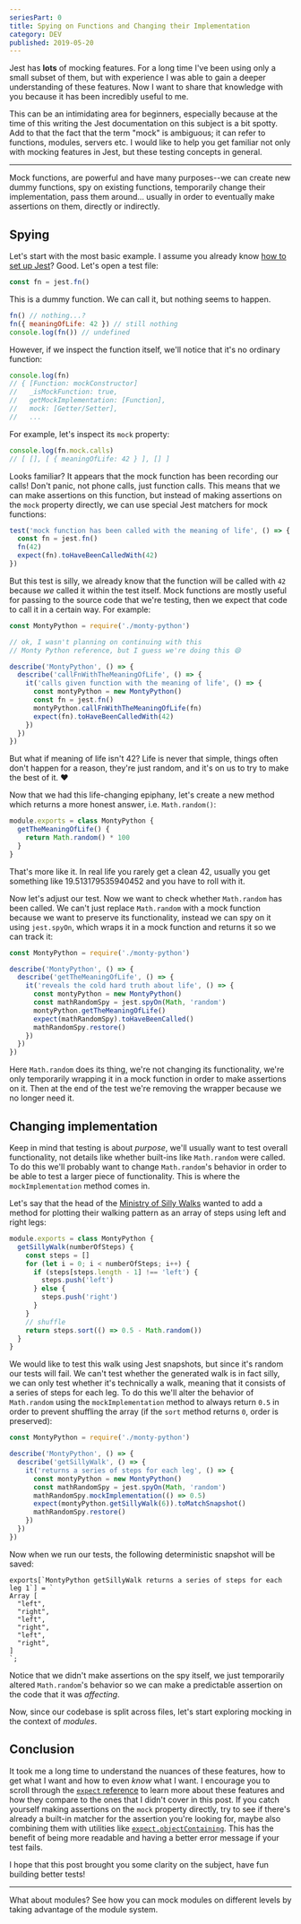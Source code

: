 ```yaml
---
seriesPart: 0
title: Spying on Functions and Changing their Implementation
category: DEV
published: 2019-05-20
---
```



Jest has **lots** of mocking features. For a long time I've been using only a small subset of them, but with experience I was able to gain a deeper understanding of these features. Now I want to share that knowledge with you because it has been incredibly useful to me.

This can be an intimidating area for beginners, especially because at the time of this writing the Jest documentation on this subject is a bit spotty. Add to that the fact that the term "mock" is ambiguous; it can refer to functions, modules, servers etc. I would like to help you get familiar not only with mocking features in Jest, but these testing concepts in general.

---

Mock functions, are powerful and have many purposes--we can create new dummy functions, spy on existing functions, temporarily change their implementation, pass them around... usually in order to eventually make assertions on them, directly or indirectly.

## Spying

Let's start with the most basic example. I assume you already know [how to set up Jest](https://jestjs.io/docs/en/getting-started)? Good. Let's open a test file:

```js
const fn = jest.fn()
```

This is a dummy function. We can call it, but nothing seems to happen.

```js
fn() // nothing...?
fn({ meaningOfLife: 42 }) // still nothing
console.log(fn()) // undefined
```

However, if we inspect the function itself, we'll notice that it's no ordinary function:

```js
console.log(fn)
// { [Function: mockConstructor]
//   _isMockFunction: true,
//   getMockImplementation: [Function],
//   mock: [Getter/Setter],
//   ...
```

For example, let's inspect its `mock` property:

```js
console.log(fn.mock.calls)
// [ [], [ { meaningOfLife: 42 } ], [] ]
```

Looks familiar? It appears that the mock function has been recording our calls! Don't panic, not phone calls, just function calls. This means that we can make assertions on this function, but instead of making assertions on the `mock` property directly, we can use special Jest matchers for mock functions:

```js
test('mock function has been called with the meaning of life', () => {
  const fn = jest.fn()
  fn(42)
  expect(fn).toHaveBeenCalledWith(42)
})
```

But this test is silly, we already know that the function will be called with `42` because _we_ called it within the test itself. Mock functions are mostly useful for passing to the source code that we're testing, then we expect that code to call it in a certain way. For example:

```js
const MontyPython = require('./monty-python')

// ok, I wasn't planning on continuing with this
// Monty Python reference, but I guess we're doing this 😄

describe('MontyPython', () => {
  describe('callFnWithTheMeaningOfLife', () => {
    it('calls given function with the meaning of life', () => {
      const montyPython = new MontyPython()
      const fn = jest.fn()
      montyPython.callFnWithTheMeaningOfLife(fn)
      expect(fn).toHaveBeenCalledWith(42)
    })
  })
})
```

But what if meaning of life isn't 42? Life is never that simple, things often don't happen for a reason, they're just random, and it's on us to try to make the best of it. ❤️

Now that we had this life-changing epiphany, let's create a new method which returns a more honest answer, i.e. `Math.random()`:

```js
module.exports = class MontyPython {
  getTheMeaningOfLife() {
    return Math.random() * 100
  }
}
```

That's more like it. In real life you rarely get a clean 42, usually you get something like 19.513179535940452 and you have to roll with it.

Now let's adjust our test. Now we want to check whether `Math.random` has been called. We can't just replace `Math.random` with a mock function because we want to preserve its functionality, instead we can spy on it using `jest.spyOn`, which wraps it in a mock function and returns it so we can track it:

```js
const MontyPython = require('./monty-python')

describe('MontyPython', () => {
  describe('getTheMeaningOfLife', () => {
    it('reveals the cold hard truth about life', () => {
      const montyPython = new MontyPython()
      const mathRandomSpy = jest.spyOn(Math, 'random')
      montyPython.getTheMeaningOfLife()
      expect(mathRandomSpy).toHaveBeenCalled()
      mathRandomSpy.restore()
    })
  })
})
```

Here `Math.random` does its thing, we're not changing its functionality, we're only temporarily wrapping it in a mock function in order to make assertions on it. Then at the end of the test we're removing the wrapper because we no longer need it.

## Changing implementation

Keep in mind that testing is about _purpose_, we'll usually want to test overall functionality, not details like whether built-ins like `Math.random` were called. To do this we'll probably want to change `Math.random`'s behavior in order to be able to test a larger piece of functionality. This is where the `mockImplementation` method comes in.

Let's say that the head of the [Ministry of Silly Walks](https://youtu.be/KCrQu0VTUBs) wanted to add a method for plotting their walking pattern as an array of steps using left and right legs:

```js
module.exports = class MontyPython {
  getSillyWalk(numberOfSteps) {
    const steps = []
    for (let i = 0; i < numberOfSteps; i++) {
      if (steps[steps.length - 1] !== 'left') {
        steps.push('left')
      } else {
        steps.push('right')
      }
    }
    // shuffle
    return steps.sort(() => 0.5 - Math.random())
  }
}
```


We would like to test this walk using Jest snapshots, but since it's random our tests will fail. We can't test whether the generated walk is in fact silly, we can only test whether it's technically a walk, meaning that it consists of a series of steps for each leg. To do this we'll alter the behavior of `Math.random` using the `mockImplementation` method to always return `0.5` in order to prevent shuffling the array (if the `sort` method returns `0`, order is preserved):

```js
const MontyPython = require('./monty-python')

describe('MontyPython', () => {
  describe('getSillyWalk', () => {
    it('returns a series of steps for each leg', () => {
      const montyPython = new MontyPython()
      const mathRandomSpy = jest.spyOn(Math, 'random')
      mathRandomSpy.mockImplementation(() => 0.5)
      expect(montyPython.getSillyWalk(6)).toMatchSnapshot()
      mathRandomSpy.restore()
    })
  })
})
```

Now when we run our tests, the following deterministic snapshot will be saved:

```
exports[`MontyPython getSillyWalk returns a series of steps for each leg 1`] = `
Array [
  "left",
  "right",
  "left",
  "right",
  "left",
  "right",
]
`;
```

Notice that we didn't make assertions on the spy itself, we just temporarily altered `Math.random`'s behavior so we can make a predictable assertion on the code that it was _affecting_.

Now, since our codebase is split across files, let's start exploring mocking in the context of _modules_.

## Conclusion

It took me a long time to understand the nuances of these features, how to get what I want and how to even _know_ what I want. I encourage you to scroll through the [`expect` reference](https://jestjs.io/docs/en/expect) to learn more about these features and how they compare to the ones that I didn't cover in this post. If you catch yourself making assertions on the `mock` property directly, try to see if there's already a built-in matcher for the assertion you're looking for, maybe also combining them with utilities like [`expect.objectContaining`](https://jestjs.io/docs/en/expect#expectobjectcontainingobject). This has the benefit of being more readable and having a better error message if your test fails.

I hope that this post brought you some clarity on the subject, have fun building better tests!

---

<p>What about modules? See how you can mock modules on different levels by <Link
href="/blog/mocking-modules-with-jest"><A>taking advantage of the module
system</A></Link>.</p>
